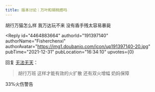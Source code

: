 ```yaml
---
title: 版本讨论｜万叶和胡桃搭吗
---
```



<Forum groupName="原神" groupUrl="https://www.douban.com/group/genshin/" archivedAt="2025-05-16T16:53:26.151Z">
  <Post
    id="256899570"
    title="版本讨论｜万叶和胡桃搭吗"
    url="https://www.douban.com/group/topic/256899570/?_spm_id=MjI1MjY3MTUx"
    pubTime="2021-12-31"
    highlightUserId="191397140"
  >
胡行万猫怎么样 我万达玩不来 没有盾手残太容易暴毙

<Reply
  id="4464883664"
  authorId="191397140"
  authorName="Fisherchenxi"
  authorAvatar="https://img1.doubanio.com/icon/up191397140-20.jpg"
  pubTime="2021-12-31"
  pubLocation="16:34:10"
  upvotes={0}
>
回复 [无法无天](https://www.douban.com/people/181411931/)：
> 胡行万班 这样才能有效的火扩散 还有双火增幅 奶妈保障

33%火伤警告
</Reply>
  </Post>
</Forum>
